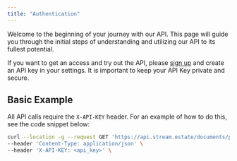 ```yaml
---
title: "Authentication"
---
```


Welcome to the beginning of your journey with our API. This page will guide you through the initial steps of understanding and utilizing our API to its fullest potential.

If you want to get an access and try out the API, please [sign up](https://stream.estate/signup) and create an API key in your settings. It is important to keep your API Key private and secure.

## Basic Example

All API calls require the `X-API-KEY` header. For an example of how to do this, see the code snippet below:

```bash Example Request
curl --location -g --request GET 'https://api.stream.estate/documents/properties/{id}' \
--header 'Content-Type: application/json' \
--header 'X-API-KEY: <api_key>' \
```